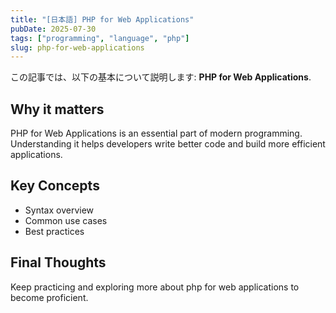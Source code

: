 ```yaml
---
title: "[日本語] PHP for Web Applications"
pubDate: 2025-07-30
tags: ["programming", "language", "php"]
slug: php-for-web-applications
---
```


この記事では、以下の基本について説明します: **PHP for Web Applications**.

## Why it matters

PHP for Web Applications is an essential part of modern programming. Understanding it helps developers write better code and build more efficient applications.

## Key Concepts

- Syntax overview
- Common use cases
- Best practices

## Final Thoughts

Keep practicing and exploring more about php for web applications to become proficient.
